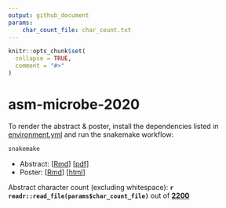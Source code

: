 ```yaml
---
output: github_document
params:
    char_count_file: char_count.txt
---
```


<!-- README.md is generated from README.Rmd. Please edit that file -->

```r
knitr::opts_chunk$set(
  collapse = TRUE,
  comment = "#>"
)
```

# asm-microbe-2020

<!-- badges: start -->
<!-- badges: end -->


To render the abstract & poster, install the dependencies listed in [environment.yml](environment.yml) and run the snakemake workflow:
```bash
snakemake
```

- Abstract: [[Rmd](abstract.Rmd)] [[pdf](https://sovacool.dev/asm-microbe-2020/abstract.pdf)]
- Poster: [[Rmd](poster.Rmd)] [[html](https://sovacool.dev/asm-microbe-2020/poster.html)]

Abstract character count (excluding whitespace): 
**`r readr::read_file(params$char_count_file)`** 
out of [**2200**](https://asm.org/Events/ASM-Microbe/Abstracts)
